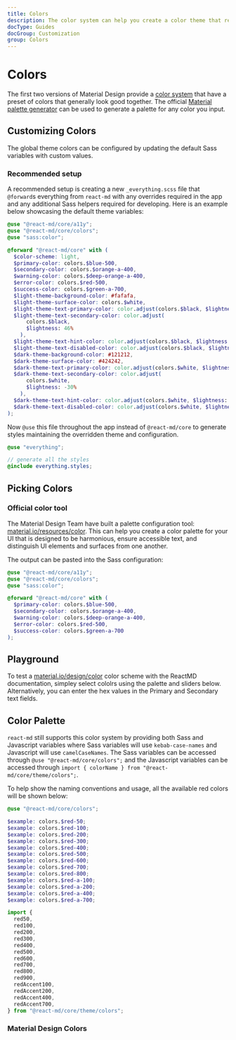 ```yaml
---
title: Colors
description: The color system can help you create a color theme that reflects your brand or style.
docType: Guides
docGroup: Customization
group: Colors
---
```



# Colors

The first two versions of Material Design provide a
[color system](https://m2.material.io/design/color/the-color-system.html) that
have a preset of colors that generally look good together. The official
[Material palette generator](https://m2.material.io/inline-tools/color/) can
be used to generate a palette for any color you input.

## Customizing Colors

The global theme colors can be configured by updating the default Sass variables with
custom values.

### Recommended setup

A recommended setup is creating a new `_everything.scss` file that `@forward`s
everything from `react-md` with any overrides required in the app and any
additional Sass helpers required for developing. Here is an example below
showcasing the default theme variables:

```scss fileName="src/_everything.scss"
@use "@react-md/core/a11y";
@use "@react-md/core/colors";
@use "sass:color";

@forward "@react-md/core" with (
  $color-scheme: light,
  $primary-color: colors.$blue-500,
  $secondary-color: colors.$orange-a-400,
  $warning-color: colors.$deep-orange-a-400,
  $error-color: colors.$red-500,
  $success-color: colors.$green-a-700,
  $light-theme-background-color: #fafafa,
  $light-theme-surface-color: colors.$white,
  $light-theme-text-primary-color: color.adjust(colors.$black, $lightness: 13%),
  $light-theme-text-secondary-color: color.adjust(
      colors.$black,
      $lightness: 46%
    ),
  $light-theme-text-hint-color: color.adjust(colors.$black, $lightness: 66%),
  $light-theme-text-disabled-color: color.adjust(colors.$black, $lightness: 62%),
  $dark-theme-background-color: #121212,
  $dark-theme-surface-color: #424242,
  $dark-theme-text-primary-color: color.adjust(colors.$white, $lightness: -15%),
  $dark-theme-text-secondary-color: color.adjust(
      colors.$white,
      $lightness: -30%
    ),
  $dark-theme-text-hint-color: color.adjust(colors.$white, $lightness: -50%),
  $dark-theme-text-disabled-color: color.adjust(colors.$white, $lightness: -50%)
);
```

Now `@use` this file throughout the app instead of `@react-md/core` to generate styles maintaining
the overridden theme and configuration.

```scss fileName="src/index.scss"
@use "everything";

// generate all the styles
@include everything.styles;
```

## Picking Colors

### Official color tool

The Material Design Team have built a palette configuration tool:
[material.io/resources/color](https://m2.material.io/inline-tools/color/). This
can help you create a color palette for your UI that is designed to be
harmonious, ensure accessible text, and distinguish UI elements and surfaces
from one another.

<ColorPickerLink />

The output can be pasted into the Sass configuration:

```scss fileName="src/_everything.scss"
@use "@react-md/core/a11y";
@use "@react-md/core/colors";
@use "sass:color";

@forward "@react-md/core" with (
  $primary-color: colors.$blue-500,
  $secondary-color: colors.$orange-a-400,
  $warning-color: colors.$deep-orange-a-400,
  $error-color: colors.$red-500,
  $success-color: colors.$green-a-700
);
```

## Playground

To test a
[material.io/design/color](https://m2.material.io/design/color/the-color-system.html)
color scheme with the ReactMD documentation, simpley select cololrs using the
palette and sliders below. Alternatively, you can enter the hex values in the
Primary and Secondary text fields.

<PlaygroundContainer />

## Color Palette

`react-md` still supports this color system by providing both Sass and
Javascript variables where Sass variables will use `kebab-case-names` and
Javascript will use `camelCaseNames`. The Sass variables can be accessed
through `@use "@react-md/core/colors";` and the Javascript variables can
be accessed through `import { colorName } from "@react-md/core/theme/colors";`.

To help show the naming conventions and usage, all the available red colors
will be shown below:

```scss
@use "@react-md/core/colors";

$example: colors.$red-50;
$example: colors.$red-100;
$example: colors.$red-200;
$example: colors.$red-300;
$example: colors.$red-400;
$example: colors.$red-500;
$example: colors.$red-600;
$example: colors.$red-700;
$example: colors.$red-800;
$example: colors.$red-a-100;
$example: colors.$red-a-200;
$example: colors.$red-a-400;
$example: colors.$red-a-700;
```

```ts
import {
  red50,
  red100,
  red200,
  red300,
  red400,
  red500,
  red600,
  red700,
  red800,
  red900,
  redAccent100,
  redAccent200,
  redAccent400,
  redAccent700,
} from "@react-md/core/theme/colors";
```

### Material Design Colors

<ColorPalette />
